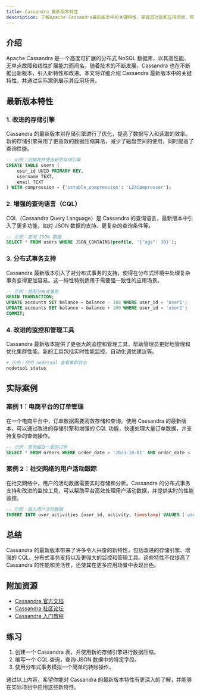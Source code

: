 ```yaml
---
title: Cassandra 最新版本特性
description: 了解Apache Cassandra最新版本中的关键特性，掌握其功能和应用场景，帮助初学者快速上手。
---
```


## 介绍

Apache Cassandra 是一个高度可扩展的分布式 NoSQL 数据库，以其高性能、无单点故障和线性扩展能力而闻名。随着技术的不断发展，Cassandra 也在不断推出新版本，引入新特性和改进。本文将详细介绍 Cassandra 最新版本中的关键特性，并通过实际案例展示其应用场景。

## 最新版本特性

### 1. 改进的存储引擎

Cassandra 的最新版本对存储引擎进行了优化，提高了数据写入和读取的效率。新的存储引擎采用了更高效的数据压缩算法，减少了磁盘空间的使用，同时提高了查询性能。

```sql
-- 示例：创建表并使用新的存储引擎
CREATE TABLE users (
    user_id UUID PRIMARY KEY,
    username TEXT,
    email TEXT
) WITH compression = {'sstable_compression': 'LZ4Compressor'};
```

### 2. 增强的查询语言（CQL）

CQL（Cassandra Query Language）是 Cassandra 的查询语言，最新版本中引入了更多功能，如对 JSON 数据的支持、更复杂的查询条件等。

```sql
-- 示例：查询 JSON 数据
SELECT * FROM users WHERE JSON_CONTAINS(profile, '{"age": 30}');
```

### 3. 分布式事务支持

Cassandra 最新版本引入了对分布式事务的支持，使得在分布式环境中处理复杂事务变得更加容易。这一特性特别适用于需要强一致性的应用场景。

```sql
-- 示例：使用分布式事务
BEGIN TRANSACTION;
UPDATE accounts SET balance = balance - 100 WHERE user_id = 'user1';
UPDATE accounts SET balance = balance + 100 WHERE user_id = 'user2';
COMMIT;
```

### 4. 改进的监控和管理工具

Cassandra 最新版本提供了更强大的监控和管理工具，帮助管理员更好地管理和优化集群性能。新的工具包括实时性能监控、自动化调优建议等。

```bash
# 示例：使用 nodetool 查看集群状态
nodetool status
```

## 实际案例

### 案例 1：电商平台的订单管理

在一个电商平台中，订单数据需要高效存储和查询。使用 Cassandra 的最新版本，可以通过改进的存储引擎和增强的 CQL 功能，快速处理大量订单数据，并支持复杂的查询操作。

```sql
-- 示例：查询最近一周的订单
SELECT * FROM orders WHERE order_date > '2023-10-01' AND order_date < '2023-10-08';
```

### 案例 2：社交网络的用户活动跟踪

在社交网络中，用户的活动数据需要实时存储和分析。Cassandra 的分布式事务支持和改进的监控工具，可以帮助平台高效处理用户活动数据，并提供实时的性能监控。

```sql
-- 示例：插入用户活动数据
INSERT INTO user_activities (user_id, activity, timestamp) VALUES ('user1', 'login', '2023-10-01 12:00:00');
```

## 总结

Cassandra 的最新版本带来了许多令人兴奋的新特性，包括改进的存储引擎、增强的 CQL、分布式事务支持以及更强大的监控和管理工具。这些特性不仅提高了 Cassandra 的性能和灵活性，还使其在更多应用场景中表现出色。

## 附加资源

- [Cassandra 官方文档](https://cassandra.apache.org/doc/latest/)
- [Cassandra 社区论坛](https://community.apache.org/cassandra/)
- [Cassandra 入门教程](https://www.tutorialspoint.com/cassandra/index.htm)

## 练习

1. 创建一个 Cassandra 表，并使用新的存储引擎进行数据压缩。
2. 编写一个 CQL 查询，查询 JSON 数据中的特定字段。
3. 使用分布式事务模拟一个简单的转账操作。

通过以上内容，希望你能对 Cassandra 的最新版本特性有更深入的了解，并能够在实际项目中应用这些新特性。